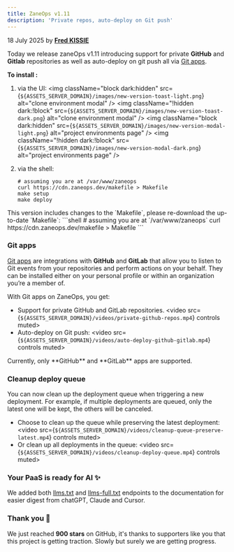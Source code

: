 ```yaml
---
title: ZaneOps v1.11
description: 'Private repos, auto-deploy on Git push'
---
```



<span className='text-gray-600 dark:text-gray-400'>18 July 2025</span> by [**Fred KISSIE**](https://github.com/Fredkiss3)


Today we release zaneOps v1.11 introducing support for private **GitHub** and **Gitlab** repositories as well as auto-deploy on git push
all via [Git apps](/knowledge-base/git/git-apps).

**To install :**


1. via the UI:
    <img className="block dark:hidden" src={`${ASSETS_SERVER_DOMAIN}/images/new-version-toast-light.png`} alt="clone environment modal" />
    <img className="!hidden dark:!block" src={`${ASSETS_SERVER_DOMAIN}/images/new-version-toast-dark.png`} alt="clone environment modal" />
    <img className="block dark:hidden" src={`${ASSETS_SERVER_DOMAIN}/images/new-version-modal-light.png`} alt="project environments page" />
    <img className="!hidden dark:!block" src={`${ASSETS_SERVER_DOMAIN}/images/new-version-modal-dark.png`} alt="project environments page" />

2. via the shell:
    ```shell
    # assuming you are at /var/www/zaneops
    curl https://cdn.zaneops.dev/makefile > Makefile
    make setup
    make deploy
    ```


<Aside type="note" title='Important'>
This version includes changes to the `Makefile`, please re-download the up-to-date `Makefile`:
```shell
# assuming you are at `/var/www/zaneops`
curl https://cdn.zaneops.dev/makefile > Makefile
```
</Aside>

### Git apps


[Git apps](/knowledge-base/git/git-apps) are integrations with **GitHub** and **GitLab** that allow you to
listen to Git events from your repositories and perform actions on your behalf.
They can be installed either on your personal profile or within an organization you’re a member of.

With Git apps on ZaneOps, you get:

- Support for private GitHub and GitLab repositories.
    <video src={`${ASSETS_SERVER_DOMAIN}/videos/private-github-repos.mp4`} controls muted></video>
- Auto-deploy on Git push:
    <video src={`${ASSETS_SERVER_DOMAIN}/videos/auto-deploy-github-gitlab.mp4`} controls muted></video>


<Aside type="note" title='supported providers'>
Currently, only **GitHub** and **GitLab** apps are supported.
</Aside>

### Cleanup deploy queue

You can now clean up the deployment queue when triggering a new deployment.
For example, if multiple deployments are queued, only the latest one will be kept, the others will be canceled.

- Choose to clean up the queue while preserving the latest deployment:
    <video src={`${ASSETS_SERVER_DOMAIN}/videos/cleanup-queue-preserve-latest.mp4`} controls muted></video>
- Or clean up all deployments in the queue:
    <video src={`${ASSETS_SERVER_DOMAIN}/videos/cleanup-deploy-queue.mp4`} controls muted></video>


### Your PaaS is ready for AI ✨

We added both [llms.txt](/llms.txt) and [llms-full.txt](/llms-full.txt) endpoints to the documentation for easier digest from chatGPT, Claude and Cursor.

### Thank you 💖

We just reached **900 stars** on GitHub, it's thanks to supporters like you that this project is getting traction. 
Slowly but surely we are getting progress.